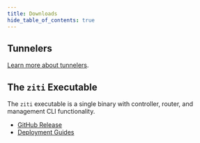 ```yaml
---
title: Downloads
hide_table_of_contents: true
---
```



## Tunnelers

<TunnelerOverviewMd />

[Learn more about tunnelers](./reference/tunnelers/index.mdx).

## The `ziti` Executable

The `ziti` executable is a single binary with controller, router, and management CLI functionality.

* [GitHub Release](https://github.com/openziti/ziti/releases/latest)
* [Deployment Guides](./reference/deployments/01-controller.md)
